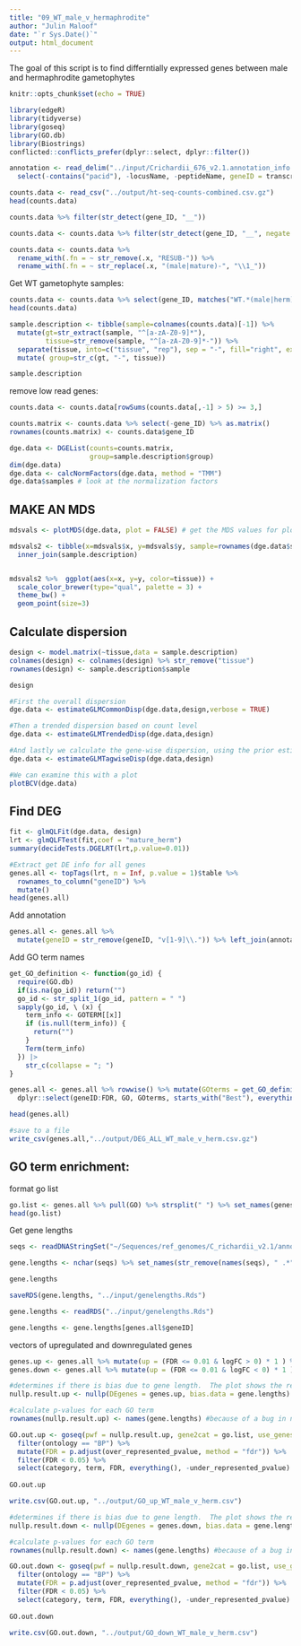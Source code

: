```yaml
---
title: "09_WT_male_v_hermaphrodite"
author: "Julin Maloof"
date: "`r Sys.Date()`"
output: html_document
---
```


The goal of this script is to find differntially expressed genes between male and hermaphrodite gametophytes

```r
knitr::opts_chunk$set(echo = TRUE)
```

```r
library(edgeR)
library(tidyverse)
library(goseq)
library(GO.db)
library(Biostrings)
conflicted::conflicts_prefer(dplyr::select, dplyr::filter())
```

```r
annotation <- read_delim("../input/Crichardii_676_v2.1.annotation_info.txt") %>% 
  select(-contains("pacid"), -locusName, -peptideName, geneID = transcriptName)
```


```r
counts.data <- read_csv("../output/ht-seq-counts-combined.csv.gz")
head(counts.data)
```

```r
counts.data %>% filter(str_detect(gene_ID, "__"))
```
```r
counts.data <- counts.data %>% filter(str_detect(gene_ID, "__", negate = TRUE))
```

```r
counts.data <- counts.data %>%
  rename_with(.fn = ~ str_remove(.x, "RESUB-")) %>%
  rename_with(.fn = ~ str_replace(.x, "(male|mature)-", "\\1_"))
```

Get WT gametophyte samples:

```r
counts.data <- counts.data %>% select(gene_ID, matches("WT.*(male|herm)"))
head(counts.data)
```

```r
sample.description <- tibble(sample=colnames(counts.data)[-1]) %>%
  mutate(gt=str_extract(sample, "^[a-zA-Z0-9]*"),
         tissue=str_remove(sample, "^[a-zA-Z0-9]*-")) %>%
  separate(tissue, into=c("tissue", "rep"), sep = "-", fill="right", extra="merge") %>%
  mutate( group=str_c(gt, "-", tissue))

sample.description

```

remove low read genes:

```r
counts.data <- counts.data[rowSums(counts.data[,-1] > 5) >= 3,]
```

```r
counts.matrix <- counts.data %>% select(-gene_ID) %>% as.matrix()
rownames(counts.matrix) <- counts.data$gene_ID

dge.data <- DGEList(counts=counts.matrix, 
                    group=sample.description$group)
dim(dge.data) 
dge.data <- calcNormFactors(dge.data, method = "TMM")
dge.data$samples # look at the normalization factors
```

## MAKE AN MDS

```r
mdsvals <- plotMDS(dge.data, plot = FALSE) # get the MDS values for plotting
```


```r
mdsvals2 <- tibble(x=mdsvals$x, y=mdsvals$y, sample=rownames(dge.data$samples)) %>%
  inner_join(sample.description)


mdsvals2 %>%  ggplot(aes(x=x, y=y, color=tissue)) +
  scale_color_brewer(type="qual", palette = 3) +
  theme_bw() +
  geom_point(size=3) 
```
## Calculate dispersion

```r
design <- model.matrix(~tissue,data = sample.description) 
colnames(design) <- colnames(design) %>% str_remove("tissue")
rownames(design) <- sample.description$sample

design
```

```r
#First the overall dispersion
dge.data <- estimateGLMCommonDisp(dge.data,design,verbose = TRUE)

#Then a trended dispersion based on count level
dge.data <- estimateGLMTrendedDisp(dge.data,design)

#And lastly we calculate the gene-wise dispersion, using the prior estimates to "squeeze" the dispersion towards the common dispersion.
dge.data <- estimateGLMTagwiseDisp(dge.data,design)

#We can examine this with a plot
plotBCV(dge.data)
```
## Find DEG

```r
fit <- glmQLFit(dge.data, design)
lrt <- glmQLFTest(fit,coef = "mature_herm")
summary(decideTests.DGELRT(lrt,p.value=0.01)) 
```

```r
#Extract get DE info for all genes
genes.all <- topTags(lrt, n = Inf, p.value = 1)$table %>%
  rownames_to_column("geneID") %>%
  mutate()
head(genes.all)
```

Add annotation

```r
genes.all <- genes.all %>%
  mutate(geneID = str_remove(geneID, "v[1-9]\\.")) %>% left_join(annotation)
```
Add GO term names

```r
get_GO_definition <- function(go_id) {
  require(GO.db)
  if(is.na(go_id)) return("")
  go_id <- str_split_1(go_id, pattern = " ")
  sapply(go_id, \ (x) {
    term_info <- GOTERM[[x]]
    if (is.null(term_info)) {
      return("")
    }
    Term(term_info)
  }) |>
    str_c(collapse = "; ")
}

genes.all <- genes.all %>% rowwise() %>% mutate(GOterms = get_GO_definition(GO)) %>%
  dplyr::select(geneID:FDR, GO, GOterms, starts_with("Best"), everything())
```

```r
head(genes.all)
```

```r
#save to a file
write_csv(genes.all,"../output/DEG_ALL_WT_male_v_herm.csv.gz")
```

## GO term enrichment:

format go list
```r
go.list <- genes.all %>% pull(GO) %>% strsplit(" ") %>% set_names(genes.all$geneID)
head(go.list)
```
Get gene lengths

```r
seqs <- readDNAStringSet("~/Sequences/ref_genomes/C_richardii_v2.1/annotation/Crichardii_676_v2.1.cds.fa.gz") 

gene.lengths <- nchar(seqs) %>% set_names(str_remove(names(seqs), " .*"))

gene.lengths

saveRDS(gene.lengths, "../input/genelengths.Rds")
```

```r
gene.lengths <- readRDS("../input/genelengths.Rds")
```

```r
gene.lengths <- gene.lengths[genes.all$geneID]
```

vectors of upregulated and downregulated genes

```r
genes.up <- genes.all %>% mutate(up = (FDR <= 0.01 & logFC > 0) * 1 ) %>% pull(up, name = geneID)
genes.down <- genes.all %>% mutate(up = (FDR <= 0.01 & logFC < 0) * 1 ) %>% pull(up, name = geneID)
```

```r
#determines if there is bias due to gene length.  The plot shows the relationship.
nullp.result.up <- nullp(DEgenes = genes.up, bias.data = gene.lengths)

#calculate p-values for each GO term
rownames(nullp.result.up) <- names(gene.lengths) #because of a bug in nullp()

GO.out.up <- goseq(pwf = nullp.result.up, gene2cat = go.list, use_genes_without_cat=TRUE) %>%
  filter(ontology == "BP") %>%
  mutate(FDR = p.adjust(over_represented_pvalue, method = "fdr")) %>%
  filter(FDR < 0.05) %>%
  select(category, term, FDR, everything(), -under_represented_pvalue)
 
GO.out.up

write.csv(GO.out.up, "../output/GO_up_WT_male_v_herm.csv")
```

```r
#determines if there is bias due to gene length.  The plot shows the relationship.
nullp.result.down <- nullp(DEgenes = genes.down, bias.data = gene.lengths)

#calculate p-values for each GO term
rownames(nullp.result.down) <- names(gene.lengths) #because of a bug in nullp()

GO.out.down <- goseq(pwf = nullp.result.down, gene2cat = go.list, use_genes_without_cat=TRUE) %>%
  filter(ontology == "BP") %>%
  mutate(FDR = p.adjust(over_represented_pvalue, method = "fdr")) %>%
  filter(FDR < 0.05) %>%
  select(category, term, FDR, everything(), -under_represented_pvalue)
 
GO.out.down

write.csv(GO.out.down, "../output/GO_down_WT_male_v_herm.csv")

```
